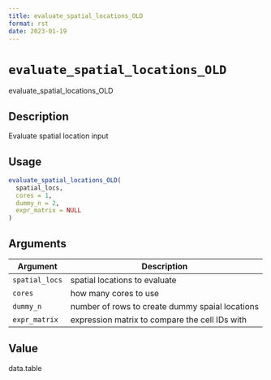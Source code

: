 ```yaml
--- 
title: evaluate_spatial_locations_OLD 
format: rst 
date: 2023-01-19 
--- 
```

# `evaluate_spatial_locations_OLD`

evaluate_spatial_locations_OLD


## Description

Evaluate spatial location input


## Usage

```r
evaluate_spatial_locations_OLD(
  spatial_locs,
  cores = 1,
  dummy_n = 2,
  expr_matrix = NULL
)
```


## Arguments

Argument      |Description
------------- |----------------
`spatial_locs`     |     spatial locations to evaluate
`cores`     |     how many cores to use
`dummy_n`     |     number of rows to create dummy spaial locations
`expr_matrix`     |     expression matrix to compare the cell IDs with


## Value

data.table


